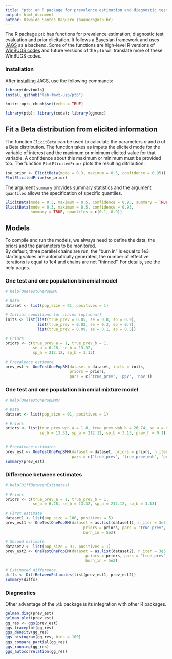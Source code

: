 ```yaml
---
title: "ptb: an R package for prevalence estimation and diagnostic test evaluation in a Bayesian framework"
output: html_document
author: Oswaldo Santos Baquero (baquero@usp.br)
---
```


The R package `ptb` has functions for prevalence estimation, diagnostic test evaluation and prior elicitation. It follows a Bayesian framework and uses [JAGS](http://sourceforge.net/projects/mcmc-jags/) as a backend. Some of the functions are high-level R versions of [WinBUGS codes](http://cadms.ucdavis.edu/diagnostictests/index.html) and future versions of the `ptb` will translate more of these WinBUGS codes.

### Installation

After [installing](http://sourceforge.net/projects/mcmc-jags/files/JAGS/4.x/) JAGS, use the following commands:  

```r
library(devtools)  
install_github("leb-fmvz-usp/ptb")
```


```r
knitr::opts_chunk$set(echo = TRUE)
```

```r
library(ptb); library(coda); library(ggmcmc)
```


## Fit a Beta distribution from elicited information

The function `ElicitBeta` can be used to calculate the parameters *a* and *b* of a Beta distribution. The function takes as imputs the elicited mode for the variable of interest and the maximum or minimum elicited value for that variable. A confidence about this maximum or minimum must be provided too. The  function `PlotElicitedPrior` plots the resulting ditribution.

```r
(se_prior <- ElicitBeta(mode = 0.3, maximum = 0.5, confidence = 0.95))
PlotElicitedPrior(se_prior)
```

The argument `summary` provides summary statistics and the argument `quantiles` allows the specification of specific quantiles.
```r
ElicitBeta(mode = 0.3, maximum = 0.5, confidence = 0.95, summary = TRUE)
ElicitBeta(mode = 0.3, maximum = 0.5, confidence = 0.95,
           summary = TRUE, quantiles = c(0.1, 0.9))
```

## Models

To compile and run the models, we always need to define the data, the priors and the parameters to be monitored.  
By default, three parallel chains are run, the “burn in” is equal to 1e3, starting values are automatically generated, the number of effective iterations is equal to 1e4 and chains are not “thinned”. For details, see the help pages.

### One test and one population binomial model

```r
# help(OneTestOnePopBM)

# Data
dataset <- list(pop_size = 91, positives = 1)

# Initial conditions for chains (optional)
inits <- list(list(true_prev = 0.05, se = 0.8, sp = 0.9),
              list(true_prev = 0.02, se = 0.3, sp = 0.7),
              list(true_prev = 0.09, se = 0.1, sp = 0.5))

# Priors
priors <- c(true_prev_a = 1, true_prev_b = 1,
            se_a = 6.28, se_b = 13.32,
            sp_a = 212.12, sp_b = 3.13)

# Prevalence estimate
prev_est <- OneTestOnePopBM(dataset = dataset, inits = inits,
                            priors = priors,
                            pars = c('true_prev', 'ppv', 'npv'))
```

### One test and one population binomial mixture model

```r
# help(OneTestOnePopBMM)

# Data
dataset <- list(pop_size = 91, positives = 1)

# Priors
priors <- list(true_prev_wph_a = 1.8, true_prev_wph_b = 26.74, se_a = 6.28,
               se_b = 13.32, sp_a = 212.12, sp_b = 3.13, prev_h = 0.1)
               

# Prevalence estimates
prev_est <- OneTestOnePopBMM(dataset = dataset, priors = priors, n_iter = 3e3,
                             pars = c('true_prev', 'true_prev_wph', 'prev_h'))
summary(prev_est)
```

### Difference between estimates

```r
# help(DiffBetweenEstimates)

# Priors
priors <- c(true_prev_a = 1, true_prev_b = 1,
            se_a = 6.28, se_b = 13.32, sp_a = 212.12, sp_b = 3.13)

# First estimate
dataset1 <- list(pop_size = 100, positives = 5)
prev_est1 <- OneTestOnePopBM(dataset = as.list(dataset1), n_iter = 3e3,
                                  priors = priors, pars = "true_prev",
                                  burn_in = 5e2)

# Second estimate
dataset2 <- list(pop_size = 91, positives = 1)
prev_est2 <- OneTestOnePopBM(dataset = as.list(dataset2), n_iter = 3e3,
                                   priors = priors, pars = "true_prev",
                                   burn_in = 5e2)

# Estimated difference.
diffs <- DiffBetweenEstimates(list(prev_est1, prev_est2))
summary(diffs)
```

### Diagnostics

Other advantage of the `ptb` package is its integration with other R packages.

```r
gelman.diag(prev_est)
gelman.plot(prev_est)
gg_res <- ggs(prev_est)
ggs_traceplot(gg_res)
ggs_density(gg_res)
ggs_histogram(gg_res, bins = 100)
ggs_compare_partial(gg_res)
ggs_running(gg_res)
ggs_autocorrelation(gg_res)
```

